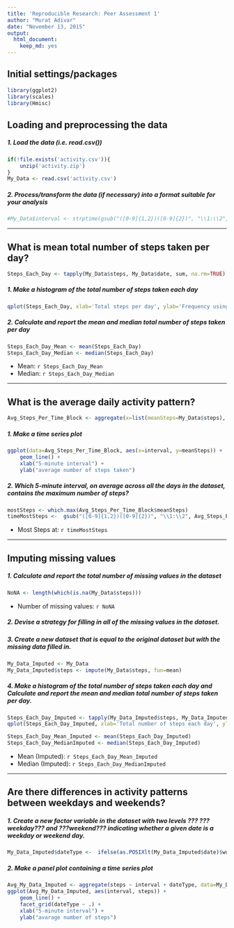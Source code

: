 ```yaml
---
title: 'Reproducible Research: Peer Assessment 1'
author: "Murat Adivar"
date: "November 13, 2015"
output: 
  html_document: 
    keep_md: yes
---
```


## Initial settings/packages
```r
library(ggplot2)
library(scales)
library(Hmisc)
```

## Loading and preprocessing the data
##### 1. Load the data (i.e. read.csv())
```r
if(!file.exists('activity.csv')){
    unzip('activity.zip')
}
My_Data <- read.csv('activity.csv')
```
##### 2. Process/transform the data (if necessary) into a format suitable for your analysis
```r
#My_Data$interval <- strptime(gsub("([0-9]{1,2})([0-9]{2})", "\\1:\\2", My_Data$interval), format='%H:%M')
```

-----

## What is mean total number of steps taken per day?
```r
Steps_Each_Day <- tapply(My_Data$steps, My_Data$date, sum, na.rm=TRUE)
```

##### 1. Make a histogram of the total number of steps taken each day
```r
qplot(Steps_Each_Day, xlab='Total steps per day', ylab='Frequency using binwith 500', binwidth=500)
```

##### 2. Calculate and report the mean and median total number of steps taken per day
```r
Steps_Each_Day_Mean <- mean(Steps_Each_Day)
Steps_Each_Day_Median <- median(Steps_Each_Day)
```
* Mean: `r Steps_Each_Day_Mean`
* Median:  `r Steps_Each_Day_Median`

-----

## What is the average daily activity pattern?
```r
Avg_Steps_Per_Time_Block <- aggregate(x=list(meanSteps=My_Data$steps), by=list(interval=My_Data$interval), FUN=mean, na.rm=TRUE)
```

##### 1. Make a time series plot
```r
ggplot(data=Avg_Steps_Per_Time_Block, aes(x=interval, y=meanSteps)) +
    geom_line() +
    xlab("5-minute interval") +
    ylab("average number of steps taken") 
```

##### 2. Which 5-minute interval, on average across all the days in the dataset, contains the maximum number of steps?
```r
mostSteps <- which.max(Avg_Steps_Per_Time_Block$meanSteps)
timeMostSteps <-  gsub("([0-9]{1,2})([0-9]{2})", "\\1:\\2", Avg_Steps_Per_Time_Block[mostSteps,'interval'])
```

* Most Steps at: `r timeMostSteps`

----

## Imputing missing values
##### 1. Calculate and report the total number of missing values in the dataset 
```r
NoNA <- length(which(is.na(My_Data$steps)))
```

* Number of missing values: `r NoNA`

##### 2. Devise a strategy for filling in all of the missing values in the dataset.
##### 3. Create a new dataset that is equal to the original dataset but with the missing data filled in.
```r
My_Data_Imputed <- My_Data
My_Data_Imputed$steps <- impute(My_Data$steps, fun=mean)
```


##### 4. Make a histogram of the total number of steps taken each day and Calculate and report the mean and median total number of steps taken per day. 
```r
Steps_Each_Day_Imputed <- tapply(My_Data_Imputed$steps, My_Data_Imputed$date, sum)
qplot(Steps_Each_Day_Imputed, xlab='Total number of steps each day', ylab='Frequency using binwith 500', binwidth=500)
```


```r
Steps_Each_Day_Mean_Imputed <- mean(Steps_Each_Day_Imputed)
Steps_Each_Day_MedianImputed <- median(Steps_Each_Day_Imputed)
```
* Mean (Imputed): `r Steps_Each_Day_Mean_Imputed`
* Median (Imputed):  `r Steps_Each_Day_MedianImputed`


----

## Are there differences in activity patterns between weekdays and weekends?
##### 1. Create a new factor variable in the dataset with two levels ??? ???weekday??? and ???weekend??? indicating whether a given date is a weekday or weekend day.

```r
My_Data_Imputed$dateType <-  ifelse(as.POSIXlt(My_Data_Imputed$date)$wday %in% c(0,6), 'weekend', 'weekday')
```

##### 2. Make a panel plot containing a time series plot

```r
Avg_My_Data_Imputed <- aggregate(steps ~ interval + dateType, data=My_Data_Imputed, mean)
ggplot(Avg_My_Data_Imputed, aes(interval, steps)) + 
    geom_line() + 
    facet_grid(dateType ~ .) +
    xlab("5-minute interval") + 
    ylab("avarage number of steps")
```

